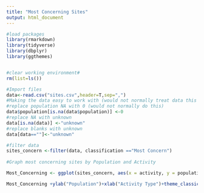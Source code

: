 ---
title: "Most Concerning Sites"
output: html_document
---

```{r setup, echo=FALSE, warning=FALSE, message=FALSE, fig.height=7, fig.width=15}
#load packages
library(rmarkdown)
library(tidyverse)
library(dbplyr)
library(ggthemes)


#clear working environment#
rm(list=ls())

#Import files
data<-read.csv("sites.csv",header=T,sep=",")
#Making the data easy to work with (would not normally treat data this way)
#replace population NA with 0 (would not normally do this)
data$population[is.na(data$population)] <-0
#replace NA with unknown
data[is.na(data)] <-"unknown"
#replace blanks with unknown
data[data==""]<-"unknown"

#filter data
sites_concern <-filter(data, classification =="Most Concern")
  
#Graph most concerning sites by Population and Activity

Most_Concerning <- ggplot(sites_concern, aes(x = activity, y = population)) +geom_bar(stat = "identity")

Most_Concerning +ylab("Population")+xlab("Activity Type")+theme_classic()
```

